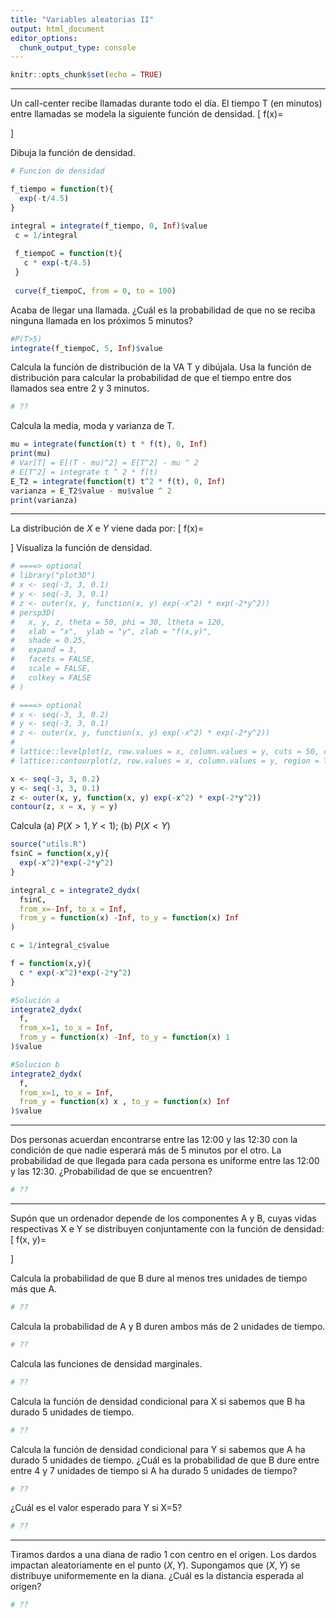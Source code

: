 ```yaml
---
title: "Variables aleatorias II"
output: html_document
editor_options: 
  chunk_output_type: console
---
```


```r
knitr::opts_chunk$set(echo = TRUE)
```

----

Un call-center recibe llamadas durante todo el día. El tiempo T (en minutos)
entre llamadas se modela la siguiente función de densidad.
\[
  f(x)=\begin{cases}
               c \cdot e^{- t/ 4.5}\qquad 0 \leq t < \infty\\
               0 \qquad \text{en otro caso (e.o.c.)}
      \end{cases}
\]

Dibuja la función de densidad.

```r
# Funcion de densidad

f_tiempo = function(t){
  exp(-t/4.5)
}

integral = integrate(f_tiempo, 0, Inf)$value
 c = 1/integral 
 
 f_tiempoC = function(t){
   c * exp(-t/4.5)
 }
 
 curve(f_tiempoC, from = 0, to = 100)
```

Acaba de llegar una llamada. ¿Cuál es la probabilidad de que no se reciba
ninguna llamada en los próximos 5 minutos?

```r
#P(T>5)
integrate(f_tiempoC, 5, Inf)$value

```


Calcula la función de distribución de la VA T y dibújala. Usa la función de distribución para
calcular la probabilidad de que el tiempo entre dos llamados sea entre 2 y 3
minutos.

```r
# ??
```


Calcula la media, moda y varianza de T.

```r
mu = integrate(function(t) t * f(t), 0, Inf)
print(mu)
# Var[T] = E[(T - mu)^2] = E[T^2] - mu ^ 2
# E[T^2] = integrate t ^ 2 * f(t)
E_T2 = integrate(function(t) t^2 * f(t), 0, Inf)
varianza = E_T2$value - mu$value ^ 2
print(varianza)
```

---

La distribución de $X$ e $Y$ viene dada por:
 \[
  f(x)=\begin{cases}
              ce^{(-x^2)}e ^{(-2y^2)} \qquad -\infty < x < \infty, -\infty < y< \infty \\
              0 \qquad \text{e.o.c}
      \end{cases}
\]
Visualiza la función de densidad. 

```r
# ====> optional
# library("plot3D")
# x <- seq(-3, 3, 0.1)
# y <- seq(-3, 3, 0.1)
# z <- outer(x, y, function(x, y) exp(-x^2) * exp(-2*y^2))
# persp3D(
#   x, y, z, theta = 50, phi = 30, ltheta = 120,
#   xlab = "x",  ylab = "y", zlab = "f(x,y)",
#   shade = 0.25,
#   expand = 3,
#   facets = FALSE,
#   scale = FALSE,
#   colkey = FALSE
# )
```

```r
# ====> optional
# x <- seq(-3, 3, 0.2)
# y <- seq(-3, 3, 0.1)
# z <- outer(x, y, function(x, y) exp(-x^2) * exp(-2*y^2))
# 
# lattice::levelplot(z, row.values = x, column.values = y, cuts = 50, colorkey=FALSE)
# lattice::contourplot(z, row.values = x, column.values = y, region = TRUE, colorkey=FALSE)
```
```r
x <- seq(-3, 3, 0.2)
y <- seq(-3, 3, 0.1)
z <- outer(x, y, function(x, y) exp(-x^2) * exp(-2*y^2))
contour(z, x = x, y = y)
```


Calcula (a) $P(X > 1, Y < 1)$; (b) $P(X < Y)$

```r
source("utils.R")
fsinC = function(x,y){
  exp(-x^2)*exp(-2*y^2)
}

integral_c = integrate2_dydx(
  fsinC,
  from_x=-Inf, to_x = Inf,
  from_y = function(x) -Inf, to_y = function(x) Inf 
)

c = 1/integral_c$value

f = function(x,y){
  c * exp(-x^2)*exp(-2*y^2)
}

#Solución a
integrate2_dydx(
  f,
  from_x=1, to_x = Inf,
  from_y = function(x) -Inf, to_y = function(x) 1
)$value

#Solucion b
integrate2_dydx(
  f,
  from_x=1, to_x = Inf,
  from_y = function(x) x , to_y = function(x) Inf
)$value


```

----

Dos personas acuerdan encontrarse entre las 12:00 y las 12:30 con la condición
de que nadie esperará más de 5 minutos por el otro. La probabilidad de que llegada
para cada persona es uniforme entre las 12:00 y las 12:30. ¿Probabilidad de que se
encuentren?

```r
# ??
```

---- 

Supón que un ordenador depende de los componentes A y B, cuyas vidas respectivas
X e Y se distribuyen conjuntamente con la función de densidad:
\[
  f(x, y)=\begin{cases}
              e^{-y}  \qquad 0 < x < y< \infty \\
              0 \qquad \text{otherwise}
      \end{cases}
\]

Calcula la probabilidad de que B dure al menos tres unidades de tiempo más que A.

```r
# ??
```

Calcula la probabilidad de A y B duren ambos más de 2 unidades de tiempo.

```r
# ??
```

Calcula las funciones de densidad marginales.

```r
# ??
```

Calcula la función de densidad condicional para X si sabemos que B ha durado
5 unidades de tiempo.

```r
# ??
```

Calcula la función de densidad condicional para Y si sabemos que A ha durado
5 unidades de tiempo. ¿Cuál es la probabilidad de que B dure entre entre 4
y 7 unidades de tiempo si A ha durado 5 unidades de tiempo?

```r
# ??
```

¿Cuál es el valor esperado para Y si X=5?

```r
# ??
```

----

Tiramos dardos a una diana de radio 1 con centro en el origen. Los dardos impactan
aleatoriamente en el punto $(X, Y)$. Supongamos que $(X, Y)$ se distribuye
uniformemente en la diana. ¿Cuál es la distancia esperada al origen?

```r
# ??
```

